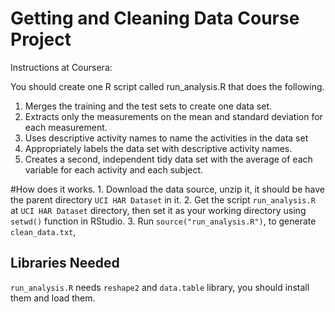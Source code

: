 Getting and Cleaning Data Course Project
========================================================

Instructions at Coursera:

You should create one R script called run_analysis.R that does the following.

1. Merges the training and the test sets to create one data set.
2. Extracts only the measurements on the mean and standard deviation for each measurement.
3. Uses descriptive activity names to name the activities in the data set
4. Appropriately labels the data set with descriptive activity names.
5. Creates a second, independent tidy data set with the average of each variable for each activity and each subject.

#How does it works.
1. Download the data source, unzip it, it should be have the parent directory  ```UCI HAR Dataset``` in it.
2. Get the script ```run_analysis.R``` at  `UCI HAR Dataset` directory, then set it as your working directory using ```setwd()``` function in RStudio.
3. Run ```source("run_analysis.R")```, to generate ```clean_data.txt```,

## Libraries Needed 

```run_analysis.R``` needs  ```reshape2``` and ```data.table``` library, you should install them and load them. 